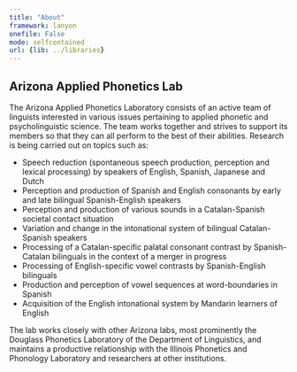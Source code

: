 ```yaml
---
title: "About"
framework: lanyon
onefile: False
mode: selfcontained
url: {lib: ../libraries}
---
```


<section id="introduction">
<h2 class="header-divider">Arizona Applied Phonetics Lab</h2>
 
The Arizona Applied Phonetics Laboratory consists of an active team of linguists interested in various issues pertaining to applied phonetic and psycholinguistic science. The team works together and strives to support its members so that they can all perform to the best of their abilities. Research is being carried out on topics such as: 
  
- Speech reduction (spontaneous speech production, perception and lexical processing) by speakers of English, Spanish, Japanese and Dutch
- Perception and production of Spanish and English consonants by early and late bilingual Spanish-English speakers
- Perception and production of various sounds in a Catalan-Spanish societal contact situation
- Variation and change in the intonational system of bilingual Catalan-Spanish speakers
- Processing of a Catalan-specific palatal consonant contrast by Spanish-Catalan bilinguals in the context of a merger in progress
- Processing of English-specific vowel contrasts by Spanish-English bilinguals
- Production and perception of vowel sequences at word-boundaries in Spanish
- Acquisition of the English intonational system by Mandarin learners of English

The lab works closely with other Arizona labs, most prominently the Douglass Phonetics Laboratory of the Department of Linguistics, and maintains a productive relationship with the Illinois Phonetics and Phonology Laboratory and researchers at other institutions.

</section>



<style>
  .lead {
    margin-bottom: 20px;
    font-size: 1.1rem;
    font-weight: 200;
    line-height: 1.4;
    text-align: justify;
  }
</style>

